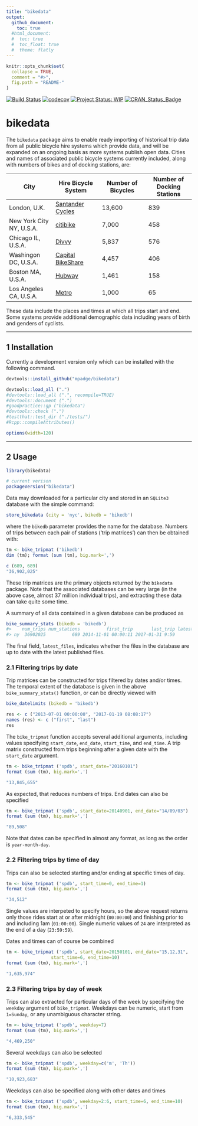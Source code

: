 ```yaml
---
title: "bikedata"
output:
  github_document:
    toc: true
  #html_document:
  #  toc: true
  #  toc_float: true
  #  theme: flatly
---
```


<!-- README.md is generated from README.Rmd. Please edit that file -->

```r
knitr::opts_chunk$set(
  collapse = TRUE,
  comment = "#>",
  fig.path = "README-"
)
```

[![Build Status](https://travis-ci.org/mpadge/bikedata.svg)](https://travis-ci.org/mpadge/bikedata) 
[![codecov](https://codecov.io/gh/mpadge/bikedata/branch/master/graph/badge.svg)](https://codecov.io/gh/mpadge/bikedata)
[![Project Status: WIP](http://www.repostatus.org/badges/latest/wip.svg)](http://www.repostatus.org/#wip)
[![CRAN_Status_Badge](http://www.r-pkg.org/badges/version/bikedata)](http://cran.r-project.org/web/packages/bikedata) 

# bikedata


The `bikedata` package aims to enable ready importing of historical trip data
from all public bicycle hire systems which provide data, and will be expanded on
an ongoing basis as more systems publish open data. Cities and names of
associated public bicycle systems currently included, along with numbers of
bikes and of docking stations, are:

City | Hire Bicycle System | Number of Bicycles | Number of Docking Stations
--- | --- | --- | ---
London, U.K. | [Santander Cycles](https://tfl.gov.uk/modes/cycling/santander-cycles) | 13,600 | 839
New York City NY, U.S.A. | [citibike](https://www.citibikenyc.com/) | 7,000 | 458
Chicago IL, U.S.A. | [Divvy](https://www.divvybikes.com/) | 5,837 | 576
Washingon DC, U.S.A. | [Capital BikeShare](https://www.capitalbikeshare.com/) | 4,457 | 406
Boston MA, U.S.A. | [Hubway](https://www.thehubway.com/) | 1,461 | 158
Los Angeles CA, U.S.A. | [Metro](https://bikeshare.metro.net/) | 1,000 | 65

These data include the places and times at which all trips start and end. Some
systems provide additional demographic data including years of birth and genders
of cyclists.

------


## 1 Installation

Currently a development version only which can be installed with the following
command.

```r
devtools::install_github("mpadge/bikedata")
```
```r
devtools::load_all (".")
#devtools::load_all (".", recompile=TRUE)
#devtools::document (".")
#goodpractice::gp ("bikedata")
#devtools::check (".")
#testthat::test_dir ("./tests/")
#Rcpp::compileAttributes()
```

```r
options(width=120)
```


------


## 2 Usage

```r
library(bikedata)

# current verison
packageVersion("bikedata")
```

Data may downloaded for a particular city and stored in an `SQLite3` database
with the simple command:
```r
store_bikedata (city = 'nyc', bikedb = 'bikedb')
```
where the `bikedb` parameter provides the name for the database.  Numbers of
trips between each pair of stations ('trip matrices') can then be obtained with:
```r
tm <- bike_tripmat ('bikedb')
dim (tm); format (sum (tm), big.mark=',')
```
```r
c (689, 689)
"36,902,025"
```
These trip matrices are the primary objects returned by the `bikedata` package.
Note that the associated databases can be very large (in the above case, almost
37 million individual trips), and extracting these data can take quite some
time.

A summary of all data contained in a given database can be produced as
```r
bike_summary_stats (bikedb = 'bikedb')
#>    num_trips num_stations          first_trip       last_trip latest_files
#> ny  36902025          689 2014-11-01 00:00:11 2017-01-31 9:59        TRUE
```
The final field, `latest_files`, indicates whether the files in the database are
up to date with the latest published files.

### 2.1 Filtering trips by date

Trip matrices can be constructed for trips filtered by dates and/or times. The
temporal extent of the database is given in the above `bike_summary_stats()`
function, or can be directly viewed with
```r
bike_datelimits (bikedb = 'bikedb')
```
```r
res <- c ("2013-07-01 00:00:00", "2017-01-19 08:08:17")
names (res) <- c ("first", "last")
res
```
The `bike_tripmat` function accepts several additional arguments, including
values specifying `start_date`, `end_date`, `start_time`, and `end_time`.  A
trip matrix constructed from trips beginning after a given date with the
`start_date` argument.
```r
tm <- bike_tripmat ('spdb', start_date="20160101")
format (sum (tm), big.mark=',')
```
```r
"13,845,655"
```
As expected, that reduces numbers of trips. End dates can also be specified
```r
tm <- bike_tripmat ('spdb', start_date=20140901, end_date="14/09/03")
format (sum (tm), big.mark=',')
```
```r
"89,508"
```
Note that dates can be specified in almost any format, as long as the order is
`year-month-day`.

### 2.2 Filtering trips by time of day

Trips can also be selected starting and/or ending at specific times of day.
```r
tm <- bike_tripmat ('spdb', start_time=0, end_time=1)
format (sum (tm), big.mark=',')
```
```r
"34,512"
```
Single values are interpeted to specify hours, so the above request returns only
those rides start at or after midnight (`00:00:00`) and finishing prior to and
including 1am (`01:00:00`). Single numeric values of `24` are interpreted as the
end of a day (`23:59:59`).

Dates and times can of course be combined
```r
tm <- bike_tripmat ('spdb', start_date=20150101, end_date="15,12,31",
                 start_time=6, end_time=10)
format (sum (tm), big.mark=',')
```
```r
"1,635,974"
```

### 2.3 Filtering trips by day of week

Trips can also extracted for particular days of the week by specifying the
`weekday` argument of `bike_tripmat`. Weekdays can be numeric, start from `1=Sunday`,
or any unambiguous character string.
```r
tm <- bike_tripmat ('spdb', weekday=7)
format (sum (tm), big.mark=',')
```
```r
"4,469,250"
```

Several weekdays can also be selected
```r
tm <- bike_tripmat ('spdb', weekday=c('m', 'Th'))
format (sum (tm), big.mark=',')
```
```r
"10,923,683"
```

Weekdays can also be specified along with other dates and times
```r
tm <- bike_tripmat ('spdb', weekday=2:6, start_time=6, end_time=10)
format (sum (tm), big.mark=',')
```
```r
"6,333,545"
```
